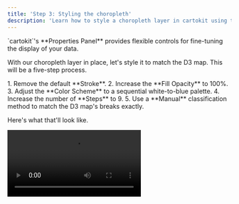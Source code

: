```yaml
---
title: 'Step 3: Styling the choropleth'
description: 'Learn how to style a choropleth layer in cartokit using the Properties Panel.'
---
```



<p class="text-xl text-gray-700 tracking-wide dark:text-gray-200">`cartokit`'s **Properties Panel** provides flexible controls for fine-tuning the display of your data.</p>

With our choropleth layer in place, let's style it to match the D3 map. This will be a five-step process.

<Steps>
1. Remove the default **Stroke**.
2. Increase the **Fill Opacity** to 100%.
3. Adjust the **Color Scheme** to a sequential white-to-blue palette.
4. Increase the number of **Steps** to 9.
5. Use a **Manual** classification method to match the D3 map's breaks exactly.
</Steps>

Here's what that'll look like.

<Video src="/style-choropleth.mp4" />

With these changes, we're 95% of the way there. As a final step, let's overlay state boundaries on top of our choropleth layer. Re-open the **Add Layer Modal** by clicking the <svg width="16" height="16" viewBox="0 0 24 24" fill="none" stroke="currentColor" stroke-width="2" stroke-linecap="round" stroke-linejoin="round" class="!inline"><line x1="12" y1="5" x2="12" y2="19" /><line x1="5" y1="12" x2="19" y2="12"/></svg> button in the **Layers** panel and enter the following url into the **Endpoint** field:

```
https://storage.googleapis.com/cartokit-datasets/us-states.json
```

This layer is a redistribution of the [US Census Bureau's 2023 Cartographic Boundary Files](https://www.census.gov/geographies/mapping-files/time-series/geo/cartographic-boundary.html). Give the layer a display name, such as "States", in the **Display Name** field, and click the **Add** button to add the layer to the map. Finally, click on a state to open the **Properties Panel** of the States layer, remove the layer's **Fill** and set its **Stroke** to white.

<Video src="/add-states.mp4" />

With that, we've arrived at a perfect replication of the original D3 map. Better yet, `cartokit` has been updating our program on every change, ensuring the code and the UI stay in sync. Let's get that code out of `cartokit` and running in our own development environment.